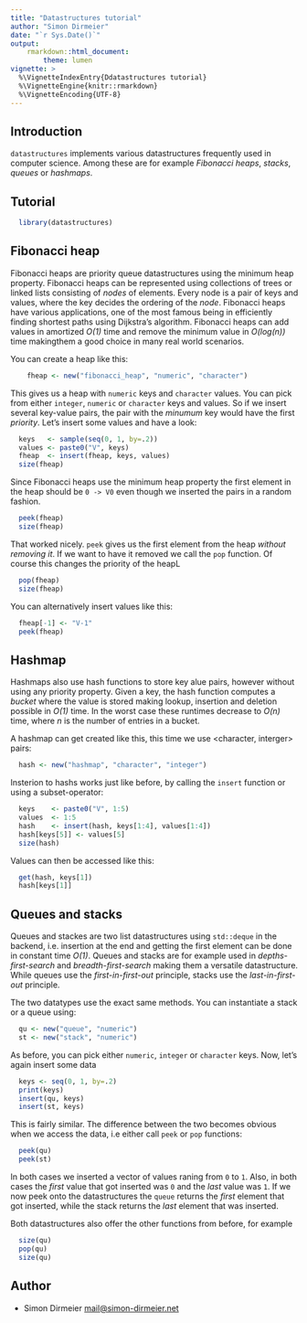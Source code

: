 ```yaml
---
title: "Datastructures tutorial"
author: "Simon Dirmeier"
date: "`r Sys.Date()`"
output: 
    rmarkdown::html_document:
        theme: lumen
vignette: >
  %\VignetteIndexEntry{Ddatastructures tutorial}
  %\VignetteEngine{knitr::rmarkdown}
  %\VignetteEncoding{UTF-8}
---
```


## Introduction

`datastructures` implements various datastructures frequently used in computer science. Among these are for example *Fibonacci heaps*, *stacks*, *queues* or *hashmaps*.

## Tutorial

```r
  library(datastructures)
```

## Fibonacci heap

Fibonacci heaps are priority queue datastructures using the minimum heap property. Fibonacci heaps can be represented using collections of trees or linked lists consisting of *nodes* of elements. Every node is a pair of keys and values, where the key decides the ordering of the *node*. Fibonacci heaps have various applications, one of the most famous being in efficiently
finding shortest paths using Dijkstra's algorithm. Fibonacci heaps can add values in amortized *O(1)* time and remove the minimum value in *O(log(n))* time makingthem a good choice in many
real world scenarios.

You can create a heap like this:

```r
    fheap <- new("fibonacci_heap", "numeric", "character")
```

This gives us a heap with `numeric` keys and `character` values. You can pick from either `integer`, `numeric` or `character` keys and values. So if we insert several key-value pairs, the pair with the *minumum* key would have the first *priority*. Let's insert some values and have a look:

```r
  keys   <- sample(seq(0, 1, by=.2))
  values <- paste0("V", keys)
  fheap  <- insert(fheap, keys, values)
  size(fheap)
```

Since Fibonacci heaps use the minimum heap property the first element in the heap should be `0 -> V0` even though we inserted the pairs in a random fashion.

```r
  peek(fheap)
  size(fheap)
```

That worked nicely. `peek` gives us the first element from the heap *without removing it*. If we want to have it removed we call the `pop` function. Of course this changes the priority 
of the heapL

```r
  pop(fheap)
  size(fheap)
```

You can alternatively insert values like this:

```r
  fheap[-1] <- "V-1"
  peek(fheap)
```


## Hashmap

Hashmaps also use hash functions to store key alue pairs, however without using any priority property. Given a key, the hash function computes a *bucket* where the value is stored making lookup, insertion and deletion possible in *O(1)* time. In the worst case these runtimes decrease to *O(n)* time, where $n$ is the number of entries in a bucket.

A hashmap can get created like this, this time we use <character, interger> pairs:

```r
  hash <- new("hashmap", "character", "integer")
```

Insterion to hashs works just like before, by calling the `insert` function or using a subset-operator:


```r
  keys    <- paste0("V", 1:5)
  values  <- 1:5
  hash    <- insert(hash, keys[1:4], values[1:4])
  hash[keys[5]] <- values[5]
  size(hash)
```

Values can then be accessed like this:

```r
  get(hash, keys[1])
  hash[keys[1]]
```

## Queues and stacks

Queues and stackes are two list datastructures using `std::deque` in the backend, i.e. insertion at the end and getting the first element can be done in constant time *O(1)*. Queues and stacks are for example used in *depths-first-search* and *breadth-first-search* making them a versatile datastructure. While queues use the *first-in-first-out* principle, stacks use the *last-in-first-out* principle. 

The two datatypes use the exact same methods. You can instantiate a stack or a queue using:

```r
  qu <- new("queue", "numeric")
  st <- new("stack", "numeric")
```

As before, you can pick either `numeric`, `integer` or `character` keys. Now, let's again insert some data

```r
  keys <- seq(0, 1, by=.2)
  print(keys)
  insert(qu, keys)
  insert(st, keys)
```

This is fairly similar. The difference between the two becomes obvious when we access the data, i.e either call `peek` or `pop` functions:

```r
  peek(qu)
  peek(st)
```

In both cases we inserted a vector of values raning from `0` to `1`. Also, in both cases the *first* value that got inserted was `0` and the *last* value was `1`. 
If we now peek onto the datastructures the `queue` returns the *first* element that got inserted, while the stack returns the *last* element that was inserted. 

Both datastructures also offer the other functions from before, for example

```r
  size(qu)
  pop(qu)
  size(qu)
```


## Author

* Simon Dirmeier <a href="mailto:mail@simon-dirmeier.net">mail@simon-dirmeier.net</a>
